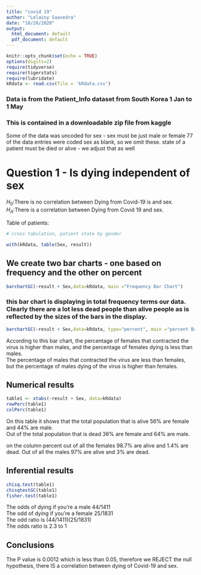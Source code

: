 ```yaml
---
title: "covid 19"
author: "Lelainy Saavedra"
date: "10/20/2020"
output:
  html_document: default
  pdf_document: default
---
```


```r
knitr::opts_chunk$set(echo = TRUE)
options(digits=2)
require(tidyverse)
require(tigerstats)
require(lubridate)
kRdata <- read.csv(file = 'kRdata.csv')
```
### Data is from the Patient_Info dataset from South Korea 1 Jan to 1 May 
### This is contained in a downloadable zip file from kaggle

Some of the data was uncoded for sex - sex must be just male or female
77 of the data entries were coded sex  as blank, so we omit these.
state of a patient must be died or alive - we adjust that as well   
  
# Question 1 - Is dying independent of sex
$H_0$:There is no correlation between Dying from Covid-19 is and sex.  
$H_A$:There is a correlation between Dying from Covid 19 and sex.  




Table of patients:
```r

# cross tabulation, patient state by gender

with(kRdata, table(Sex, result))

```

## We create two bar charts - one based on frequency and the other on percent

```r
barchartGC(~result + Sex,data=kRdata, main ="Frequency Bar Chart")
```

  
### this bar chart is displaying in total frequency terms our data.  Clearly there are a lot less dead people than alive people as is reflected by the sizes of the bars in the display.  


```r
barchartGC(~result + Sex,data=kRdata, type="percent", main ="percent Bar Chart")
```

According to this bar chart, the percentage of females that contracted the virus is higher than males, and the percentage of females dying is less than males.    
The percentage of males that contracted the virus are less than females, but the percentage of males dying of the virus is higher than females.  
  
## Numerical results
```r
table1 <- xtabs(~result + Sex, data=kRdata)
rowPerc(table1)
colPerc(table1)
```
On this table it shows that the total population that is alive 56% are female and 44% are male.  
Out of the total population that is dead 36% are female and 64% are male.  

on the column percent out of all the females 98.7% are alive and 1.4% are dead.
Out of all the males 97% are alive and 3% are dead.  


## Inferential results 

```r
chisq.test(table1)
chisqtestGC(table1)
fisher.test(table1)
```
The odds of dying if you're a male 44/1411  
The odd of dying if you're a female 25/1831  
The odd ratio is (44/1411)(25/1831)    
The odds ratio is 2.3 to 1  

## Conclusions
The P value is 0.0012 which is less than 0.05, therefore we REJECT the null hypothesis, there IS a correlation between dying of Covid-19 and sex.  
